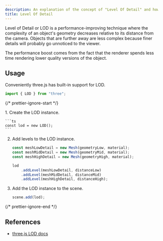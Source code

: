 ```yaml
---
description: An explanation of the concept of "Level Of Detail" and how it can be achieved in three.js.
title: Level Of Detail
---
```



Level of Detail or LOD is a performance-improving technique where the complexity of an object's geometry decreases relative to its distance from the camera. Objects that are further away are less complex because finer details will probably go unnoticed to the viewer.

<App client:visible />
<Tabs items={tabItems} />

The performance boost comes from the fact that the renderer spends less time rendering lower quality versions of the object.

## Usage

Conveniently three.js has built-in support for LOD.

```ts
import { LOD } from "three";
```

{/* prettier-ignore-start */}

<Steps>
1. Create the LOD instance.

    ```ts
    const lod = new LOD();
    ```

2. Add levels to the LOD instance.

    ```ts
    const meshLowDetail = new Mesh(geometryLow, material);
    const meshMidDetail = new Mesh(geometryMid, material);
    const meshHighDetail = new Mesh(geometryHigh, material);

    lod
    	.addLevel(meshLowDetail, distanceLow)
    	.addLevel(meshMidDetail, distanceMid)
    	.addLevel(meshHighDetail, distanceHigh);
    ```
3. Add the LOD instance to the scene.

    ```ts
    scene.add(lod);
    ```
</Steps>

{/* prettier-ignore-end */}

## References

- [three.js LOD docs](https://threejs.org/docs/#api/en/objects/LOD)

